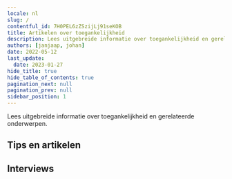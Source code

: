 ```yaml
---
locale: nl
slug: /
contentful_id: 7H0PEL6zZSzijLj91seKOB
title: Artikelen over toegankelijkheid
description: Lees uitgebreide informatie over toegankelijkheid en gerelateerde onderwerpen.
authors: [janjaap, johan]
date: 2022-05-12
last_update:
  date: 2023-01-27
hide_title: true
hide_table_of_contents: true
pagination_next: null
pagination_prev: null
sidebar_position: 1
---
```


<Hero
  title="Artikelen over toegankelijkheid"
/>

Lees uitgebreide informatie over toegankelijkheid en gerelateerde onderwerpen.

## Tips en artikelen

<LinkList title="Accessibility articles - Link list" isHighlighted={true}>
  <LinkListItem
    url="/nl/artikelen/beperkingen"
    title="Beperkingen"
    label="Beperkingen bij het gebruiken van apps"
    description="Dit artikel bevat een samenvatting van de verschillende soorten beperkingen. Hier vind je ook het aantal Nederlanders met een beperking."
    image="/img/light/Beperkingen.svg"
    alt="Beperkingen"
  />
  <LinkListItem
    url="/nl/artikelen/hulpmiddelen"
    title="Hulpmiddelen"
    label="Hulpmiddelen om apps te gebruiken"
    description="Dit artikel bevat een samenvatting van de verschillende soorten hulpmiddelen."
    image="/img/light/Hulpmiddelen.svg"
    alt="Hulpmiddelen"
  />
  <LinkListItem
    url="/nl/artikelen/toegankelijke-app-beginnersgids"
    title="Een toegankelijke app. Waar begin je?"
    label="Een toegankelijke app. Waar begin je?"
    description="Je app toegankelijk maken voor iedereen: waar begin je? Dit zijn de eerste zes stappen om te nemen."
    image="/img/light/Oplossingen.svg"
    alt="Oplossingen"
  />
  <LinkListItem
    url="/nl/artikelen/verzamel-jouw-eigen-toegankelijkheidsdata"
    title="Verzamel jouw eigen toegankelijkheidsdata"
    label="Verzamel jouw eigen toegankelijkheidsdata"
    description="Alle ingrediënten om inzicht te krijgen in het gebruik van toegankelijkheidsfeatures in jouw eigen app."
    image="/img/light/Diensten.svg"
    alt="Diensten"
  />
  <LinkListItem
    url="/nl/artikelen/zo-laat-je-een-toegankelijke-app-ontwikkelen"
    title="Zo laat je een toegankelijke app ontwikkelen"
    label="Zo laat je een toegankelijke app ontwikkelen"
    description="Dit artikel, gericht op niet-developers, legt uit waar je moet beginnen als je een app toegankelijk wilt laten maken."
    image="/img/light/Ontwikkeling.svg"
    alt="Ontwikkeling"
  />
  <LinkListItem
    url="/nl/artikelen/hoe-we-appt-org-hebben-gebouwd"
    title="Hoe we appt.org hebben gebouwd"
    label="Hoe we appt.org hebben gebouwd"
    description="We hebben appt.org gebouwd door Contentful te gebruiken in combinatie met Next.js, Typescript, Tailwind CSS en Google Cloud Run."
    image="/img/light/Web.svg"
    alt="Web globe icon"
  />
  <LinkListItem
    url="/nl/artikelen/geautomatiseerd-toegankelijkheid-testen-android-ios-apps"
    title="Geautomatiseerd toegankelijkheid testen van Android en iOS apps"
    label="Geautomatiseerd toegankelijkheid testen van Android en iOS apps"
    description="Je kunt geautomatiseerd toegankelijkheidstests uitvoeren om te controleren of jouw Android of iOS app voldoet aan de toegankelijkheidseisen. Dit artikel geeft een overzicht van tools om automatisch de toegankelijkheid van jouw app te testen."
    image="/img/light/Robot.svg"
    alt="Icoontje van het gezicht van een robot, in een roze kleur"
  />
  <LinkListItem
    url="/nl/artikelen/deel-codevoorbeelden-toegankelijke-apps"
    title="Deel codevoorbeelden"
    label="Deel codevoorbeelden voor toegankelijke apps"
    description="Draag bij aan onze missie door codevoorbeelden van toegankelijke apps te delen."
    image="/img/light/4.1.1.svg"
    alt="WCAG 4.1.1 - Logo"
  />
  <LinkListItem
    url="/nl/handboek"
    title="Handboek app toegankelijkheid"
    label="Handboek app toegankelijkheid"
    description="Ons handboek is ontworpen om jou op eenvoudige wijze de basisprincipes van app toegankelijkheid te leren."
    image="/img/light/handbook.svg"
    alt="Handboek icoontje"
  />
  <LinkListItem
    url="/nl/artikelen/native-versus-cross-frameworks-toegankelijke-apps"
    title="Native versus cross-platform frameworks om toegankelijke apps te ontwikkelen"
    label="Native versus cross-platform frameworks om toegankelijke apps te ontwikkelen"
    description="Welk framework kies je om een toegankelijke app te bouwen? Native heeft zijn voordelen, maar cross-platform frameworks worden steeds beter."
    image="/img/light/2.5.6.svg"
    alt="WCAG 2.5.6 - Logo"
  />
</LinkList>

## Interviews

<TwoColumnBlock>
  <LeftColumn>
    <ColumnRow>
      <Quote
        quote="Hoeveel uur ik per dag mijn telefoon gebruik? Hoeveel uur gebruik jij je ogen?"
        name="Jesse"
        image="/img/light/Jesse.png"
        alt="Foto Jesse"
        label="Lees het interview met Jesse"
        url="/nl/artikelen/jesse"
      />
    </ColumnRow>
    <ColumnRow>
      <Quote
        quote="Ik heb geen beperking, de wereld maakt mij beperkt."
        name="Darice"
        image="/img/light/Interview-met-dove-eindgebruiken-over-inzetten-van-toegankelijkheid-in-mobiele-apps.jpg"
        alt="Foto Darice"
        label="Lees het interview met Darice"
        url="/nl/artikelen/darice"
      />
    </ColumnRow>
    <ColumnRow>
      <Quote
        quote="Mijn iPhone is mijn derde oog."
        name="Jeroen"
        image="/img/light/Blinde-app-gebruiker-Jeroen.jpg"
        alt="Jeroen - Asset"
        label="Lees het interview met Jeroen"
        url="/nl/artikelen/jeroen"
      />
    </ColumnRow>
  </LeftColumn>
  <RightColumn>
    <ColumnRow>
      <Quote
        quote="Ik probeer overprikkeling op mijn telefoon te verminderen."
        name="Colinda"
        image="/img/light/colinda.jpg"
        alt="Colinda"
        label="Lees het interview met Colinda"
        url="/nl/artikelen/colinda"
      />
    </ColumnRow>
    <ColumnRow>
      <Quote
        quote="Toegankelijkheid mag wat mij betreft ook mooi zijn."
        name="Onno"
        image="/img/light/Interview-met-slechtziende-gebruiker-over-mobiele-applicaties-op-telefoons.jpg"
        alt="Foto Onno"
        label="Lees het interview met Onno"
        url="/nl/artikelen/onno"
      />
    </ColumnRow>
    <ColumnRow>
      <Quote
        quote="De grootte van teksten aanpassen is voor mij noodzakelijk."
        name="Edith"
        image="/img/light/Edith-s.jpg"
        alt="Foto van Edith"
        label="Lees het interview met Edith"
        url="/nl/artikelen/edith"
      />
    </ColumnRow>
  </RightColumn>
</TwoColumnBlock>
